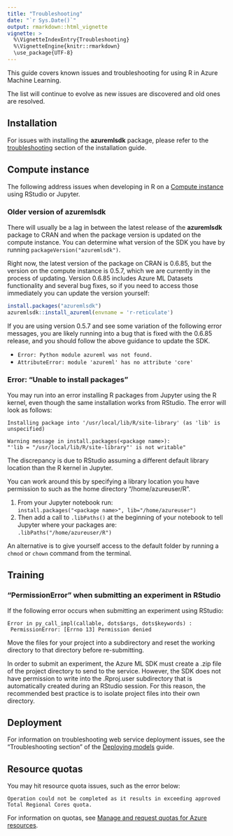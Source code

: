 ```yaml
---
title: "Troubleshooting"
date: "`r Sys.Date()`"
output: rmarkdown::html_vignette
vignette: >
  %\VignetteIndexEntry{Troubleshooting}
  %\VignetteEngine{knitr::rmarkdown}
  \use_package{UTF-8}
---
```


This guide covers known issues and troubleshooting for using R in Azure Machine Learning.

The list will continue to evolve as new issues are discovered and old ones are resolved.

## Installation
For issues with installing the **azuremlsdk** package, please refer to the [troubleshooting](https://azure.github.io/azureml-sdk-for-r/articles/installation.html#troubleshooting) section of the installation guide.

## Compute instance
The following address issues when developing in R on a [Compute instance](https://docs.microsoft.com/azure/machine-learning/concept-compute-instance) using RStudio or Jupyter.

### Older version of azuremlsdk
There will usually be a lag in between the latest release of the **azuremlsdk** package to CRAN and when the package version is updated on the compute instance. You can determine what version of the SDK you have by running `packageVersion("azuremlsdk")`.

Right now, the latest version of the package on CRAN is 0.6.85, but the version on the compute instance is 0.5.7, which we are currently in the process of updating. Version 0.6.85 includes Azure ML Datasets functionality and several bug fixes, so if you need to access those immediately you can update the version yourself:
``` r
install.packages("azuremlsdk")
azuremlsdk::install_azureml(envname = 'r-reticulate')
```

If you are using version 0.5.7 and see some variation of the following error messages, you are likely running into a bug that is fixed with the 0.6.85 release, and you should follow the above guidance to update the SDK.

* `Error: Python module azureml was not found.` 
* `AttributeError: module 'azureml' has no attribute 'core'`

### Error: "Unable to install packages"
You may run into an error installing R packages from Jupyter using the R kernel, even though the same installation works from RStudio. The error will look as follows: 
```
Installing package into '/usr/local/lib/R/site-library' (as 'lib' is unspecified)

Warning message in install.packages(<package name>):
"'lib = "/usr/local/lib/R/site-library"' is not writable"
```

The discrepancy is due to RStudio assuming a different default library location than the R kernel in Jupyter. 

You can work around this by specifying a library location you have permission to such as the home directory "/home/azureuser/R". 

1. From your Jupyter notebook run:  
`install.packages("<package name>", lib="/home/azureuser")`
2. Then add a call to `.libPaths()` at the beginning of your notebook to tell Jupyter where your packages are:  
`.libPaths("/home/azureuser/R")`

An alternative is to give yourself access to the default folder by running a `chmod` or `chown` command from the terminal.

## Training

### "PermissionError" when submitting an experiment in RStudio
If the following error occurs when submitting an experiment using RStudio: 
```
Error in py_call_impl(callable, dots$args, dots$keywords) : 
 PermissionError: [Errno 13] Permission denied
```
Move the files for your project into a subdirectory and reset the working directory to that directory before re-submitting.
  
In order to submit an experiment, the Azure ML SDK must create a .zip file of the project directory to send to the service. However, the SDK does not have permission to write into the .Rproj.user subdirectory that is automatically created during an RStudio session. For this reason, the recommended best practice is to isolate project files into their own directory.

## Deployment
For information on troubleshooting web service deployment issues, see the "Troubleshooting section" of the [Deploying models](https://azure.github.io/azureml-sdk-for-r/articles/guides/deploying-models.html#troubleshooting-deployment) guide.

## Resource quotas
You may hit resource quota issues, such as the error below:
```
Operation could not be completed as it results in exceeding approved Total Regional Cores quota.
```

For information on quotas, see [Manage and request quotas for Azure resources](https://docs.microsoft.com/azure/machine-learning/how-to-manage-quotas).